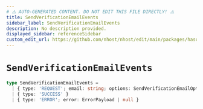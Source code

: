 ```yaml
---
# ⚠️ AUTO-GENERATED CONTENT. DO NOT EDIT THIS FILE DIRECTLY! ⚠️
title: SendVerificationEmailEvents
sidebar_label: SendVerificationEmailEvents
description: No description provided.
displayed_sidebar: referenceSidebar
custom_edit_url: https://github.com/nhost/nhost/edit/main/packages/hasura-auth-js/src/core/machines/send-verification-email.ts#L14
---
```


# `SendVerificationEmailEvents`

```ts
type SendVerificationEmailEvents =
  | { type: 'REQUEST'; email: string; options: SendVerificationEmailOptions }
  | { type: 'SUCCESS' }
  | { type: 'ERROR'; error: ErrorPayload | null }
```
